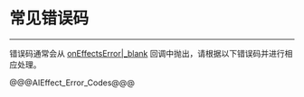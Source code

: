 # 常见错误码

- - -

错误码通常会从 [onEffectsError\|_blank](/unique-api/ai-effects-sdk/zh/dart_flutter/zego_effects_plugin/ZegoEffectsPlugin/registerEventCallback.html) 回调中抛出，请根据以下错误码并进行相应处理。

@@@AIEffect_Error_Codes@@@
